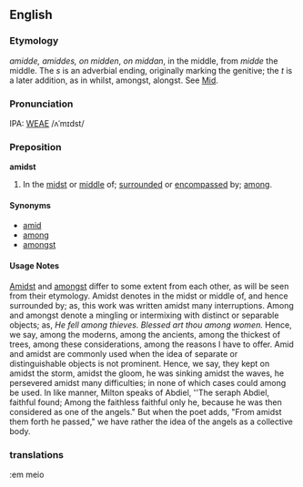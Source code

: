 ==English==

===Etymology===
{{OE.}} ''amidde, amiddes, on midden'', {{AS.}} ''on middan'', in the middle, from ''midde'' the middle.  The ''s'' is an adverbial ending, originally marking the genitive; the ''t'' is a later addition, as in whilst, amongst, alongst.  See [[Mid]].

===Pronunciation===
IPA: [[WEAE]] /ʌˈmɪdst/

===Preposition===
'''amidst'''
#In the [[mid]]st or [[middle]] of; [[surround]]ed or [[encompass]]ed by; [[among]].

====Synonyms====
*[[amid]]
*[[among]]
*[[amongst]]

====Usage Notes====
[[Amidst]] and [[amongst]] differ to some extent from each other, as will be seen from their etymology.  Amidst denotes in the midst or middle of, and hence surrounded by; as, this work was written amidst many interruptions.  Among and amongst denote a mingling or intermixing with distinct or separable objects; as, ''He fell among thieves.''  ''Blessed art thou among women.''  Hence, we say, among the moderns, among the ancients, among the thickest of trees, among these considerations, among the reasons I have to offer.  Amid and amidst are commonly used when the idea of separate or distinguishable objects is not prominent.  Hence, we say, they kept on amidst the storm, amidst the gloom, he was sinking amidst the waves, he persevered amidst many difficulties; in none of which cases could among be used.  In like manner, Milton speaks of Abdiel, ''The seraph Abdiel, faithful found; Among the faithless faithful only he, because he was then considered as one of the angels."  But when the poet adds, "From amidst them forth he passed," we have rather the idea of the angels as a collective body.
<!-- material copied (then revised) from Webster's Revised Unabridged Dictionary (1913) -->

===translations===
{{pt}}:em meio